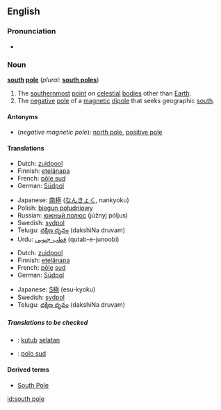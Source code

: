 {{see|South Pole}}
==English==

===Pronunciation===
*{{audio|en-us-south_pole.ogg|Audio (US)}}

===Noun===
'''[[south]] [[pole]]''' (''plural'': '''[[south poles]]''')

# The [[southernmost]] [[point]] on [[celestial]] [[body|bodies]] other than [[Earth]].
# The [[negative]] [[pole]] of a [[magnetic]] [[dipole]] that seeks geographic [[south]].

====Antonyms====
*(''negative magnetic pole''): [[north pole]], [[positive pole]]

====Translations====
{{trans-top|the southernmost point on a celestial body}}
*Dutch: [[zuidpool]] {{m}}
*Finnish: [[etelänapa]]
*French: [[pôle sud]] {{m}}
*German: [[Südpol]] {{m}}
{{trans-mid}}
*Japanese: [[南極]] ([[なんきょく]], nankyoku)
*Polish: [[biegun południowy]] {{m}}
*Russian: [[южный полюс]] (júžnyj póljus) {{m}}
*Swedish: [[sydpol]] {{c}}
*Telugu: [[దక్షిణ దృవం]] (dakshiNa druvam)
*Urdu: [[قطب جنوبی]] (qutab-e-junoobi) {{m}}
{{trans-bottom}}

{{trans-top|negative magnetic pole}}
*Dutch: [[zuidpool]] {{m}}
*Finnish: [[etelänapa]]
*French: [[pôle]] [[sud]] {{m}}
*German: [[Südpol]] {{m}}
{{trans-mid}}
*Japanese: [[S極]] (esu-kyoku)
*Swedish: [[sydpol]] {{c}}
*Telugu: [[దక్షిణ దృవం]] (dakshiNa druvam)
{{trans-bottom}}

=====Translations to be checked=====
{{checktrans}}
<!--don't give the translation for South Pole!-->
*{{ttbc|Indonesian}}: [[kutub]] [[selatan]]
*{{ttbc|Interlingua}}: [[polo sud]]

====Derived terms====
*[[South Pole]]

[[id:south pole]]